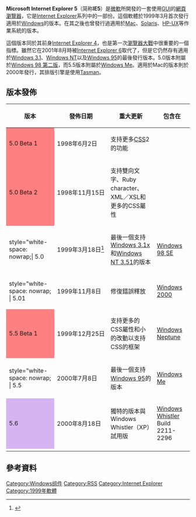 {{Multiple issues|
{{Expand language|en|time=2017-02-04}}
{{Refimprove|time=2020-08-02T08:43:17+00:00}}
}}
{{noteTA
|G1=IT
|G2=Windows
}}
{{Infobox Software
| name = Microsoft Internet Explorer 5
| logo = [[Image:Internet_Explorer_4_and_5_logo.svg|64px]]
| screenshot = Internet_Explorer_5_on_Windows_98.png
| caption = Internet Explorer 5執行於[[Windows_98|Windows 98]]
| developer = [[微軟|微軟]]
| released = {{Start date and age|1999|03|18}}
| latest release version = 5.5 SP2 (5.50.4807.2300)
| latest release date = {{Start date and age|2001|07|23}}
| operating system = {{Plainlist|
*[[Windows_3.1x|Windows 3.1]]
*[[Windows_95|Windows 95]]
*[[Windows_98|Windows 98]]
*[[Windows_NT_3.51|Windows NT 3.51]]
*[[Windows_NT_4.0|Windows NT 4.0]] SP3或以上
*[[Mac_OS_X|Mac OS X]]（至版本5.2.3）
*[[Mac_OS|Mac OS]]（至版本5.1.7）
*[[Solaris|Solaris]]
*[[HP-UX|HP-UX]]（至版本5.01 SP1）}}
| included with          = [[Windows_98_SE|Windows 98 SE]]、[[Windows_2000|Windows 2000]]和[[Windows_Me|Windows Me]]
| engine                  = [[Trident_(排版引擎)|Trident]]
| genre = [[網頁瀏覽器|網頁瀏覽器]]
| license = [[專有軟體|私有]]
| website = [https://web.archive.org/web/20010815104801/http://www.microsoft.com/Windows/ie/default.htm Internet Explorer Home]
}}

'''Microsoft Internet Explorer 5'''（简称'''IE5'''）是[[微軟|微軟]]所開發的一套使用[[GUI|GUI]]的[[網頁瀏覽器|網頁瀏覽器]]，它是[[Internet_Explorer|Internet Explorer]]系列中的一部份。這個軟體於1999年3月首次發行適用於[[Windows|Windows]]的版本。在其之後也曾發行過適用於[[Mac|Mac]]、[[Solaris|Solaris]]、[[HP-UX|HP-UX]]等作業系統的版本。

這個版本同於其前身[[Internet_Explorer_4|Internet Explorer 4]]，也是第一次[[瀏覽器大戰|瀏覽器大戰]]中很重要的一個指標。雖然它在2001年8月時被[[Internet_Explorer_6|Internet Explorer 6]]取代了，但是它仍然存有適用於[[Windows_3.1|Windows 3.1]]、[[Windows_NT|Windows NT]]以及[[Windows_95|Windows 95]]的最後發行版本。5.0版本附屬於[[Windows_98|Windows 98 第二版]]，而5.5版本附屬於[[Windows_Me|Windows Me]]。適用於Mac的版本則於2000年發行，其排版引擎是使用[[Tasman|Tasman]]。

== 版本發佈 ==
{| class="wikitable"
! 版本
! 發佈日期
! 重大更新
! 包含在
|-
| style="white-space: nowrap;background-color:#FF8080;" | 5.0 Beta 1
| style="white-space: nowrap;" | 1998年6月2日
| 支持更多[[CSS|CSS]]2的功能
|
|-
| style="white-space: nowrap;background-color:#FF8080;" | 5.0 Beta 2
| style="white-space: nowrap;" | 1998年11月15日
| 支持雙向文字、Ruby character、XML／XSL和更多的CSS屬性
|
|-
| style="white-space: nowrap;| 5.0
| style="white-space: nowrap;" | 1999年3月18日<ref name=mspress>{{cite web |url=http://www.microsoft.com/presspass/press/1999/mar99/ieavlpr.mspx |title=Microsoft Delivers World's Fastest Modern Browser Available Today |date=1999-03-18 |publisher=Microsoft |accessdate=2011-01-05 |deadurl=yes |archiveurl=https://web.archive.org/web/20071213175948/http://www.microsoft.com/presspass/press/1999/mar99/ieavlpr.mspx |archivedate=2007-12-13 }}</ref>
| 最後一個支持[[Windows_3.1x|Windows 3.1x]]和[[Windows_NT_3.51|Windows NT 3.51]]的版本
| [[Windows_98_SE|Windows 98 SE]] 
|-
| style="white-space: nowrap; | 5.01
| style="white-space: nowrap;" | 1999年11月8日
| 修復錯誤釋放
| [[Windows_2000|Windows 2000]]
|-
| style="white-space: nowrap;background-color:#FF8080;" | 5.5 Beta 1
| style="white-space: nowrap;" | 1999年12月25日
| 支持更多的CSS屬性和小的改動以支持CSS的框架
| [[Windows_Neptune|Windows Neptune]]
|-
| style="white-space: nowrap; | 5.5
| style="white-space: nowrap;" | 2000年7月8日
| 最後一個支持[[Windows_95|Windows 95]]的版本
| [[Windows_Me|Windows Me]]
|-
| style="white-space: nowrap;background-color:#D6B4F1;" | 5.6
| style="white-space: nowrap;" | 2000年8月18日
| 獨特的版本與Windows Whistler（XP）試用版
| [[Windows_Whistler|Windows Whistler]] Build 2211-2296
|-
|}

==參考資料==
{{reflist}}
{{Internet Explorer}}
{{Web browser}}
{{網頁瀏覽器時間線}}


[[Category:Windows组件|Category:Windows组件]]
[[Category:RSS|Category:RSS]]
[[Category:Internet_Explorer|Category:Internet Explorer]]
[[Category:1999年軟體|Category:1999年軟體]]